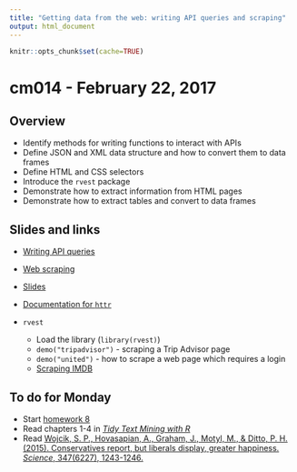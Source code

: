 ```yaml
---
title: "Getting data from the web: writing API queries and scraping"
output: html_document
---
```


```r
knitr::opts_chunk$set(cache=TRUE)
```

# cm014 - February 22, 2017

## Overview

* Identify methods for writing functions to interact with APIs
* Define JSON and XML data structure and how to convert them to data frames
* Define HTML and CSS selectors
* Introduce the `rvest` package
* Demonstrate how to extract information from HTML pages
* Demonstrate how to extract tables and convert to data frames


## Slides and links

* [Writing API queries](webdata002_api_by_hand.html)
* [Web scraping](webdata003_scraping.html)
* [Slides](extras/cm014_slides.html)

* [Documentation for `httr`](https://cran.r-project.org/web/packages/httr/)
* `rvest`
    * Load the library (`library(rvest)`)
    * `demo("tripadvisor")` - scraping a Trip Advisor page
    * `demo("united")` - how to scrape a web page which requires a login
    * [Scraping IMDB](https://blog.rstudio.org/2014/11/24/rvest-easy-web-scraping-with-r/)

## To do for Monday

* Start [homework 8](hw08-webdata.html)
* Read chapters 1-4 in [*Tidy Text Mining with R*](http://tidytextmining.com/)
* Read [Wojcik, S. P., Hovasapian, A., Graham, J., Motyl, M., & Ditto, P. H. (2015). Conservatives report, but liberals display, greater happiness. *Science*, 347(6227), 1243-1246.](http://science.sciencemag.org.proxy.uchicago.edu/content/347/6227/1243.full)

